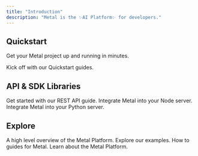 ```yaml
---
title: "Introduction"
description: "Metal is the ✨AI Platform✨ for developers."
---
```


## Quickstart
Get your Metal project up and running in minutes.

<Card title="Quickstart" icon="play" href="getting-started">
  Kick off with our Quickstart guides.
</Card>


## API & SDK Libraries

<Card title="API Endpoints" icon="globe" href="/api-reference-new">
  Get started with our REST API guide.
</Card>

<CardGroup>
  <Card title="Node.js SDK" icon="js" href="/api-reference-new/new-sdk/node">
    Integrate Metal into your Node server.
  </Card>
  <Card title="Python SDK" icon="python" href="/api-reference-new/new-sdk/python">
    Integrate Metal into your Python server.
  </Card>
</CardGroup>

## Explore

<CardGroup>
  <Card title="Concepts" icon="rectangles-mixed" href="/learn-introduction">
    A high level overview of the Metal Platform.
  </Card>
  <Card title="Examples" icon="code" href="examples/examples">
    Explore our examples.
  </Card>
    <Card title="Guides" icon="bars-staggered" href="/guides">
    How to guides for Metal.
  </Card>
    <Card title="Platform" icon="sitemap" href="/platform">
    Learn about the Metal Platform.
  </Card>
</CardGroup>
